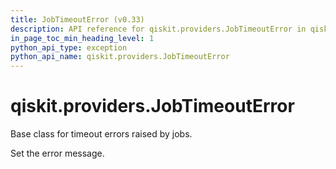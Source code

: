 ```yaml
---
title: JobTimeoutError (v0.33)
description: API reference for qiskit.providers.JobTimeoutError in qiskit v0.33
in_page_toc_min_heading_level: 1
python_api_type: exception
python_api_name: qiskit.providers.JobTimeoutError
---
```


<span id="qiskit-providers-jobtimeouterror" />

# qiskit.providers.JobTimeoutError

<Class id="qiskit.providers.JobTimeoutError" isDedicatedPage={true} github="https://github.com/qiskit/qiskit/tree/stable/0.19/qiskit/providers/exceptions.py" signature="JobTimeoutError(*message)" modifiers="exception">
  Base class for timeout errors raised by jobs.

  Set the error message.
</Class>

